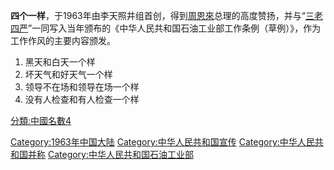 '''四个一样'''，于1963年由李天照井组首创，得到[[周恩來|周恩來]]总理的高度赞扬，并与“[[三老四严|三老四严]]”一同写入当年颁布的《中华人民共和国石油工业部工作条例（草例）》，作为工作作风的主要内容颁发。 

# 黑天和白天一个样 
# 坏天气和好天气一个样 
# 领导不在场和领导在场一个样 
# 没有人检查和有人检查一个样 

[[Category:1963年中国大陆|Category:1963年中国大陆]]
[[Category:中华人民共和国宣传|Category:中华人民共和国宣传]]
[[Category:中华人民共和国并称|Category:中华人民共和国并称]]
[[Category:中华人民共和国石油工业部|Category:中华人民共和国石油工业部]]
[[分類:中國名數4|分類:中國名數4]]